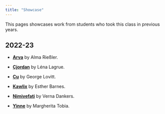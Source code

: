```yaml
---
title: "Showcase"
---
```


This pages showcases work from students who took this class in previous years.

## 2022-23

-   [**Arva**](showcase/arva-riessler.qmd) by Alma Rießler.

-   [**Cjordan**](showcase/cjordan-lagrue.qmd) by Léna Lagrue.

-   [**Cu**](showcase/cu-lovitt.qmd) by George Lovitt.

-   [**Kawlix**](showcase/kawlix-barnes.qmd) by Esther Barnes.

-   [**Nimivefati**](showcase/nimivefati-dankers.qmd) by Verna Dankers.

-   [**Yinne**](showcase/yinne-tobia.qmd) by Margherita Tobia.
